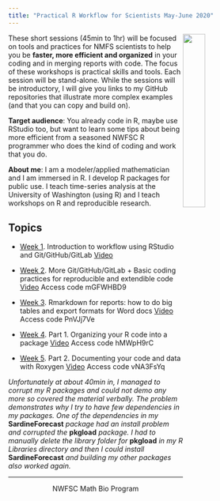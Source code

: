 ```yaml
---
title: "Practical R Workflow for Scientists May-June 2020"
---
```


<img style="float: right;" src="images/tools-logo-transparent.png" width=30%>

These short sessions (45min to 1hr) will be focused on tools and practices for NMFS scientists to help you be **faster, more efficient and organized** in your coding and in merging reports with code. The focus of these workshops is practical skills and tools. Each session will be stand-alone. While the sessions will be introductory, I will give you links to my GitHub repositories that illustrate more complex examples (and that you can copy and build on).

**Target audience**: You already code in R, maybe use RStudio too, but want to learn some tips about being more efficient from a seasoned NWFSC R programmer who does the kind of coding and work that you do.

**About me**: I am a modeler/applied mathematician and I am immersed in R. I develop R packages for public use. I teach time-series analysis at the University of Washington (using R) and I teach workshops on R and reproducible research.

## Topics

* [Week 1](week1-rstudio.html). Introduction to workflow using RStudio and Git/GitHub/GitLab [Video](https://www.youtube.com/watch?v=HxIpxVdQsDs)

* [Week 2](week2-coding.html). More Git/GitHub/GitLab + Basic coding practices for reproducible and extendible code [Video](https://noaanmfs-meets.webex.com/recordingservice/sites/noaanmfs-meets/recording/playback/cfdafd50f1444e06a6e451c543ef9f18) Access code mGFWHBD9

* [Week 3](week3-RMarkdown.html). Rmarkdown for reports: how to do big tables and export formats for Word docs [Video](https://noaanmfs-meets.webex.com/recordingservice/sites/noaanmfs-meets/recording/playback/93f61a4954dc4b2dbebb1a78618d6e66) Access code PnVJj7Ve

* [Week 4](week4-packages.html). Part 1. Organizing your R code into a package [Video](https://noaanmfs-meets.webex.com/recordingservice/sites/noaanmfs-meets/recording/playback/805b85c62dc24d4d9ea82e3c3845b395) Access code hMWpH9rC

* [Week 5](week5-roxygen.html). Part 2. Documenting your code and data with Roxygen [Video](https://noaanmfs-meets.webex.com/recordingservice/sites/noaanmfs-meets/recording/playback/ebfadabc548649c98aaac9b9f1dee9b7) Access code vNA3FsYq  

*Unfortunately at about 40min in, I managed to corrupt my R packages and could not demo any more so covered the material verbally. The problem demonstrates why I try to have few dependencies in my packages. One of the dependencies in my* **SardineForecast** *package had an install problem and corrupted the* **pkgload** *package. I had to manually delete the library folder for* **pkgload** *in my R Libraries directory and then I could install* **SardineForecast** *and building my other packages also worked again.*

<hr>

<div style="text-align: center">
<i class="fas fa-cubes"></i> NWFSC Math Bio Program <i class="fas fa-cubes"></i>
</div>